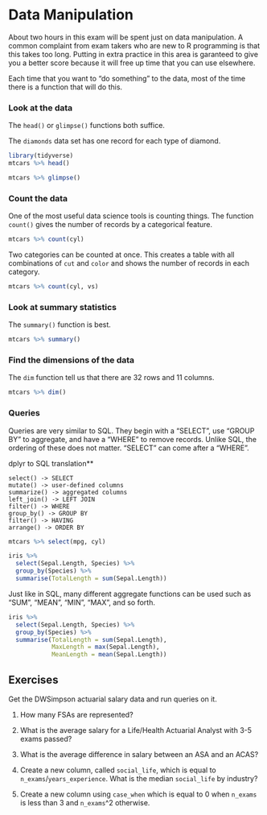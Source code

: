 # Data Manipulation

About two hours in this exam will be spent just on data manipulation.  A common complaint from exam takers who are new to R programming is that this takes too long.  Putting in extra practice in this area is garanteed to give you a better score because it will free up time that you can use elsewhere.

Each time that you want to "do something" to the data, most of the time there is a function that will do this.  

### Look at the data

The `head()` or `glimpse()` functions both suffice.

The `diamonds` data set has one record for each type of diamond.

```r
library(tidyverse)
mtcars %>% head()
```

```r
mtcars %>% glimpse()
```

### Count the data

One of the most useful data science tools is counting things.  The function `count()` gives the number of records by a categorical feature.   

```r
mtcars %>% count(cyl)
```

Two categories can be counted at once.  This creates a table with all combinations of `cut` and `color` and shows the number of records in each category.

```r
mtcars %>% count(cyl, vs)
```

### Look at summary statistics

The `summary()` function is best.

```r
mtcars %>% summary()
```

### Find the dimensions of the data

The `dim` function tell us that there are 32 rows and 11 columns.

```r
mtcars %>% dim()
```

### Queries 

Queries are very similar to SQL.  They begin with a "SELECT", use "GROUP BY" to aggregate, and have a "WHERE" to remove records.  Unlike SQL, the ordering of these does not matter.  "SELECT" can come after a "WHERE".

dplyr to SQL translation**

```
select() -> SELECT
mutate() -> user-defined columns
summarize() -> aggregated columns
left_join() -> LEFT JOIN
filter() -> WHERE
group_by() -> GROUP BY
filter() -> HAVING
arrange() -> ORDER BY

```

```r
mtcars %>% select(mpg, cyl)
```

```r
iris %>% 
  select(Sepal.Length, Species) %>% 
  group_by(Species) %>% 
  summarise(TotalLength = sum(Sepal.Length))
```

Just like in SQL, many different aggregate functions can be used such as "SUM", "MEAN", "MIN", "MAX", and so forth.

```r
iris %>% 
  select(Sepal.Length, Species) %>% 
  group_by(Species) %>% 
  summarise(TotalLength = sum(Sepal.Length),
            MaxLength = max(Sepal.Length),
            MeanLength = mean(Sepal.Length))
```

## Exercises

Get the DWSimpson actuarial salary data and run queries on it.

1.  How many FSAs are represented?

2.  What is the average salary for a Life/Health Actuarial Analyst with 3-5 exams passed?

3.  What is the average difference in salary between an ASA and an ACAS?

4.  Create a new column, called `social_life`, which is equal to `n_exams`/`years_experience`.  What is the median `social_life` by industry?

5.  Create a new column using `case_when` which is equal to 0 when `n_exams` is less than 3 and `n_exams`^2 otherwise.




